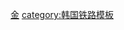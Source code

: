 {{鐵道路線
| 模板名稱 =釜山-金海轻电铁
| 名稱 = [[釜山－金海轻电铁]]
| 代表色 = #875CAC
| Logo = 
| 背景顏色 = #F1E1FF
| 車站列表 = [[沙上站 (釜山地铁)|沙上]] - [[挂法Renecite站|挂法Renecite]] - [[西釜山流通地区站|西釜山流通地区]] - [[机场站 (釜山)|机场]] - [[德斗站|德斗]] - [[登龟站|登龟]] - [[大渚站|大渚]] - [[平江站|平江]] - [[大沙站 (釜山)|大沙]] - [[佛岩站|佛岩]] - [[池内站|池内]] - [[金海大学站|金海大学]] - [[仁济大站|仁济大]] - [[金海市厅站|金海市厅]] - [[府院站|府院]] - [[鳳凰站 (慶尚南道)|凤凰]] - [[首露王陵站|首露王陵]] - [[博物馆站 (庆尚南道)|博物馆]] - [[莲池公园站|莲池公园]] - [[长神大站|长神大]] - [[加耶大站|加耶大]]
}}
<noinclude>
[[category:釜山都市鐵道路線模板|金]]
[[category:韩国铁路模板]]
</noinclude>